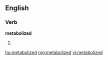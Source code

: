 ==English==

===Verb===
'''metabolized'''

# {{past of|[[metabolize]]}}

[[hu:metabolized]]
[[mg:metabolized]]
[[vi:metabolized]]